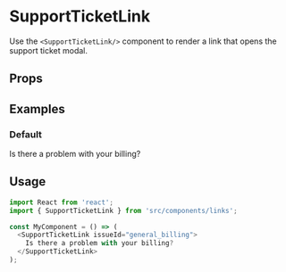 
<Meta title="Links|SupportTicketLink" component={SupportTicketLink} />

# SupportTicketLink

Use the `<SupportTicketLink/>` component to render a link that opens the support ticket modal.

## Props

<Props of={SupportTicketLink} />

## Examples

### Default

<Preview>
  <SupportTicketLink issueId="general_billing" openSupportTicketForm={console.log}>
    Is there a problem with your billing?
  </SupportTicketLink>
</Preview>

## Usage

```js
import React from 'react';
import { SupportTicketLink } from 'src/components/links';

const MyComponent = () => (
  <SupportTicketLink issueId="general_billing">
    Is there a problem with your billing?
  </SupportTicketLink>
);
```
